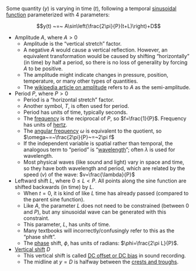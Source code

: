 Some quantity ($y$) is varying in time ($t$), following a temporal [sinusoidal function](https://en.wikipedia.org/wiki/Sine_wave) parameterized with 4 parameters:

$$y(t) ~=~ A\sin\left(\frac{2\pi}{P}(t+L)\right)+D$$

* Amplitude $A$, where $A>0$
  * Amplitude is the "vertical stretch" factor.
  * A negative $A$ would cause a vertical reflection. However, an equivalent transformation would be caused by shifting "horizontally" (in time) by half a period, so there is no loss of generality by forcing $A$ to be positive.
  * The amplitude might indicate changes in pressure, position, temperature, or many other types of quantities.
  * The [wikipedia article on amplitude](https://en.wikipedia.org/wiki/Amplitude#Semi-amplitude) refers to $A$ as the semi-amplitude.
* Period $P$, where $P>0$
  * Period is a "horizontal stretch" factor.
  * Another symbol, $T$, is often used for period.
  * Period has units of time, typically seconds.
  * The [frequency](https://en.wikipedia.org/wiki/Frequency) is the reciprocal of $P$, so $f=\frac{1}{P}$. Frequency has units of [hertz](https://en.wikipedia.org/wiki/Hertz).
  * The [angular frequency](https://en.wikipedia.org/wiki/Angular_frequency) $\omega$ is equivalent to the quotient, so $\omega~=~\frac{2\pi}{P}~=~2\pi f$
  * If the independent variable is spatial rather than temporal, the analogous term to "period" is "[wavelength](https://en.wikipedia.org/wiki/Wavelength)"; often $\lambda$ is used for wavelength.
  * Most physical waves (like sound and light) vary in space and time, so they have both wavelength and period, which are related by the speed ($v$) of the wave: $v=\frac{\lambda}{P}$
* Leftward shift $L$, where $0\le L<P$. All points along the sine function are shifted backwards (in time) by $L$.
  * When $t=0$, it is kind of like $L$ time has already passed (compared to the parent sine function).
  * Like $A$, the parameter $L$ does not need to be constrained (between 0 and $P$), but any sinusoidal wave can be generated with this constraint.
  * This parameter, $L$, has units of time.
  * Many textbooks will incorrectly/confusingly refer to this as the "phase shift".
  * The [phase](https://en.wikipedia.org/wiki/Phase_(waves)) shift, $\phi$, has units of radians: $\phi=\frac{2\pi L}{P}$.
* [Vertical shift]((https://manual.audacityteam.org/man/dc_offset.html)) $D$
  * This vertical shift is called [DC offset or DC bias](https://en.wikipedia.org/wiki/DC_bias) in sound recording.
  * The midline at $y=D$ is halfway between the [crests and troughs](https://en.wikipedia.org/wiki/Crest_and_trough).


